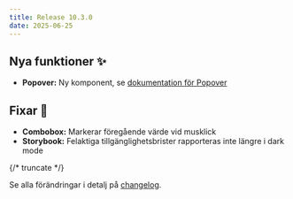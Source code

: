 ```yaml
---
title: Release 10.3.0
date: 2025-06-25
---
```


## Nya funktioner ✨

- **Popover:** Ny komponent, se [dokumentation för Popover](/components/popover)

## Fixar 💉

- **Combobox:** Markerar föregående värde vid musklick
- **Storybook:** Felaktiga tillgänglighetsbrister rapporteras inte längre i dark mode

{/* truncate */}

Se alla förändringar i detalj på [changelog](/changelog/10.3.0).
